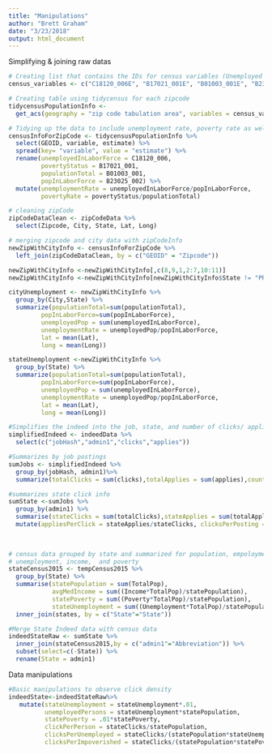 ```yaml
---
title: "Manipulations"
author: "Brett Graham"
date: "3/23/2018"
output: html_document
---
```

Simplifying & joining raw datas
```r
# Creating list that contains the IDs for census variables (Unemployed in labor force, poverty status, population Total, pop In Labor Force)
census_variables <- c("C18120_006E", "B17021_001E", "B01003_001E", "B23025_002E")

# Creating table using tidycensus for each zipcode
tidycensusPopulationInfo <- 
  get_acs(geography = "zip code tabulation area", variables = census_variables) 
```
```r
# Tidying up the data to include unemployment rate, poverty rate as well as change column names to be more descriptive
censusInfoForZipCode <- tidycensusPopulationInfo %>%
  select(GEOID, variable, estimate) %>%
  spread(key= "variable", value = "estimate") %>%
  rename(unemployedInLaborForce = C18120_006, 
         povertyStatus = B17021_001, 
         populationTotal = B01003_001,
         popInLaborForce = B23025_002) %>% 
  mutate(unemploymentRate = unemployedInLaborForce/popInLaborForce,
         povertyRate = povertyStatus/populationTotal)
```

```r
# cleaning zipCode
zipCodeDataClean <- zipCodeData %>%
  select(Zipcode, City, State, Lat, Long)

# merging zipcode and city data with zipCodeInfo
newZipWithCityInfo <- censusInfoForZipCode %>%
  left_join(zipCodeDataClean, by = c("GEOID" = "Zipcode"))

newZipWithCityInfo <-newZipWithCityInfo[,c(8,9,1,2:7,10:11)]
newZipWithCityInfo <-newZipWithCityInfo[newZipWithCityInfo$State != "PR", ]
```

```r
cityUnemployment <- newZipWithCityInfo %>%
  group_by(City,State) %>%
  summarize(populationTotal=sum(populationTotal),
         popInLaborForce=sum(popInLaborForce),
         unemployedPop = sum(unemployedInLaborForce),
         unemploymentRate = unemployedPop/popInLaborForce,
         lat = mean(Lat),
         long = mean(Long))
```

```r
stateUnemployment <-newZipWithCityInfo %>%
  group_by(State) %>%
  summarize(populationTotal=sum(populationTotal),
         popInLaborForce=sum(popInLaborForce),
         unemployedPop = sum(unemployedInLaborForce),
         unemploymentRate = unemployedPop/popInLaborForce,
         lat = mean(Lat),
         long = mean(Long))
```

```r
#Simplifies the indeed into the job, state, and number of clicks/ applications  
simplifiedIndeed <- indeedData %>%
  select(c("jobHash","admin1","clicks","applies"))
```

```r
#Summarizes by job postings
sumJobs <- simplifiedIndeed %>%
  group_by(jobHash, admin1)%>%
  summarize(totalClicks = sum(clicks),totalApplies = sum(applies),count = n())
```

```r
#summarizes state click info
sumState <-sumJobs %>%
  group_by(admin1) %>%
  summarise(stateClicks = sum(totalClicks),stateApplies = sum(totalApplies),jobPostings = sum(count)) %>%
  mutate(appliesPerClick = stateApplies/stateClicks, clicksPerPosting = stateClicks/jobPostings)
  
  
```

```r
# census data grouped by state and summarized for population, empoloyment,
# unemployment, income,  and poverty
stateCensus2015 <- tempCensus2015 %>%
  group_by(State) %>%
  summarise(statePopulation = sum(TotalPop), 
            avgMedIncome = sum((Income*TotalPop)/statePopulation), 
            statePoverty = sum((Poverty*TotalPop)/statePopulation), 
            stateUnemployment = sum((Unemployment*TotalPop)/statePopulation)) %>%
  inner_join(states, by = c("State"="State"))
```

```r
#Merge State Indeed data with census data
indeedStateRaw <- sumState %>%
  inner_join(stateCensus2015,by = c("admin1"="Abbreviation")) %>%
  subset(select=c(-State)) %>%
  rename(State = admin1)
```

Data manipulations

```r
#Basic manipulations to observe click density
indeedState<-indeedStateRaw%>%
   mutate(stateUnemployment = stateUnemployment*.01,
          unemployedPersons = stateUnemployment*statePopulation,
          statePoverty = .01*statePoverty,
          clickPerPerson = stateClicks/statePopulation,
          clicksPerUnemployed = stateClicks/(statePopulation*stateUnemployment),
          clicksPerImpoverished = stateClicks/(statePopulation*statePoverty))
```

















































